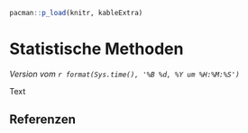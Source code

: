 ```r
pacman::p_load(knitr, kableExtra)
```

# Statistische Methoden

*Version vom `r format(Sys.time(), '%B %d, %Y um %H:%M:%S')`*

Text

## Referenzen {.unnumbered}